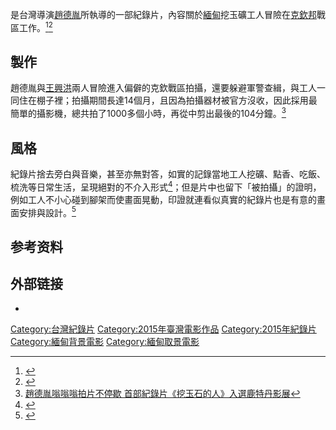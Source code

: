{{Infobox Film
| name             = 挖玉石的人<br>Jade Miners
| original_name    = 
| image            = 
| caption          = 
| director         = [[趙德胤|趙德胤]]
| producer         = 
| producer_2       = 
| writer           = 
| starring         =
| music            = 
| cinematography   = 趙德胤<br>[[王興洪|王興洪]]
| editing          = 
| studio           = 
| distributor      = 
| released         = {{flagicon|Netherlands}} {{film date|2015|1|26|鹿特丹影展}}<br>{{flagicon|ROC}} {{film date|2015|7|4|台北電影節}}
| runtime          = 104分鐘
| country          = {{TWN}}<br>{{MMR}}
| language         = [[緬甸語|緬甸語]]
| budget           = 
| gross            = 
}}

{{engname|《挖玉石的人》|''Jade Miners''}}是台灣導演[[趙德胤|趙德胤]]所執導的一部紀錄片，內容關於[[緬甸|緬甸]]挖玉礦工人冒險在[[克欽邦|克欽邦]]戰區工作。<ref>{{Cite web |url=http://tiandiren.tw/archives/12414 |title=挖玉石的人映後座談側記(台北電影節) |access-date=2015-09-11 |archive-url=https://web.archive.org/web/20150812064730/http://tiandiren.tw/archives/12414 |archive-date=2015-08-12 |dead-url=yes }}</ref><ref>{{Cite web |url=http://www.ettoday.net/news/20150128/459664.htm |title=趙德胤《挖玉石的人》震撼國際！被評「亞洲版血鑽石」 |access-date=2015-09-11 |archive-date=2015-08-09 |archive-url=https://web.archive.org/web/20150809193648/http://www.ettoday.net/news/20150128/459664.htm |dead-url=no }}</ref>

== 製作 ==
趙德胤與[[王興洪|王興洪]]兩人冒險進入偏僻的克欽戰區拍攝，還要躲避軍警查緝，與工人一同住在棚子裡；拍攝期間長達14個月，且因為拍攝器材被官方沒收，因此採用最簡單的攝影機，總共拍了1000多個小時，再從中剪出最後的104分鐘。<ref>[https://tw.movies.yahoo.com/news/%E8%B6%99%E5%BE%B7%E8%83%A4%E5%97%A1%E5%97%A1%E5%97%A1%E6%8B%8D%E7%89%87%E4%B8%8D%E5%81%9C%E6%AD%87-%E9%A6%96%E9%83%A8%E7%B4%80%E9%8C%84%E7%89%87-%E6%8C%96%E7%8E%89%E7%9F%B3%E7%9A%84%E4%BA%BA-%E5%85%A5%E9%81%B8%E9%B9%BF%E7%89%B9%E4%B8%B9%E5%BD%B1%E5%B1%95-063358060.html 趙德胤嗡嗡嗡拍片不停歇 首部紀錄片《挖玉石的人》入選鹿特丹影展]</ref>

== 風格 ==
紀錄片捨去旁白與音樂，甚至亦無對答，如實的記錄當地工人挖礦、點香、吃飯、梳洗等日常生活，呈現絕對的不介入形式<ref>{{Cite web |url=http://www.funscreen.com.tw/fan.asp?F_No=1185 |title=活著對付貧與困：《挖玉石的人》 |access-date=2015-09-11 |archive-date=2020-05-13 |archive-url=https://web.archive.org/web/20200513201013/http://www.funscreen.com.tw/fan.asp?F_No=1185 |dead-url=no }}</ref>；但是片中也留下「被拍攝」的證明，例如工人不小心碰到腳架而使畫面晃動，印證就連看似真實的紀錄片也是有意的畫面安排與設計。<ref>{{Cite web |url=https://thestandnews.com/art/%E8%A7%A3%E6%A7%8B%E9%82%8A%E7%95%8C-%E8%A7%80%E7%85%A7%E7%9C%BE%E7%94%9F-%E8%B6%99%E5%BE%B7%E8%83%A4%E8%88%87-%E6%8C%96%E7%8E%89%E7%9F%B3%E7%9A%84%E4%BA%BA/ |title=解構邊界，觀照眾生：趙德胤與《挖玉石的人》 |access-date=2015-09-11 |archive-date=2020-09-27 |archive-url=https://web.archive.org/web/20200927201536/https://www.thestandnews.com/art/%E8%A7%A3%E6%A7%8B%E9%82%8A%E7%95%8C-%E8%A7%80%E7%85%A7%E7%9C%BE%E7%94%9F-%E8%B6%99%E5%BE%B7%E8%83%A4%E8%88%87-%E6%8C%96%E7%8E%89%E7%9F%B3%E7%9A%84%E4%BA%BA/ |dead-url=no }}</ref>

== 参考资料 ==
{{reflist}}

== 外部链接 ==
*{{imdb title|4653900|挖玉石的人}}

{{趙德胤}}

[[Category:台灣紀錄片|Category:台灣紀錄片]]
[[Category:2015年臺灣電影作品|Category:2015年臺灣電影作品]]
[[Category:2015年紀錄片|Category:2015年紀錄片]]
[[Category:緬甸背景電影|Category:緬甸背景電影]]
[[Category:緬甸取景電影|Category:緬甸取景電影]]
